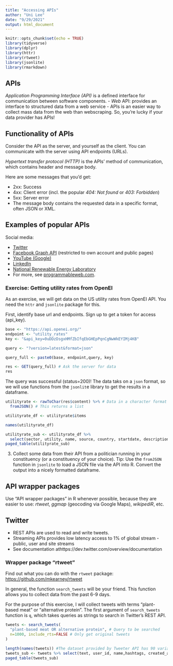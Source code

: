```yaml
---
title: "Accessing APIs"
author: "Uni Lee"
date: "9/29/2021"
output: html_document
---
```


```r
knitr::opts_chunk$set(echo = TRUE)
library(tidyverse)
library(dplyr)
library(httr)
library(rtweet)
library(jsonlite)
library(rmarkdown)
```

## APIs

*Application Programming Interface (API)* is a defined interface for communication between software components.
- *Web* API: provides an interface to structured data from a web service
- APIs is an easier way to collect mass data from the web than webscraping. So, you're lucky if your data provider has APIs! 

## Functionality of APIs

Consider the API as the server, and yourself as the client. You can communicate with the server using API endpoints (URLs).

*Hypertext transfer protocol (HTTP)* is the APIs' method of communication, which contains header and message body. 

Here are some messages that you'd get:

- 2xx: Success
- 4xx: Client error (incl. the popular *404: Not found* or *403: Forbidden*)
- 5xx: Server error
- The message body contains the requested data in a specific format, often JSON or XML.

## Examples of popular APIs

Social media:

- [Twitter](https://developer.twitter.com/)
- [Facebook Graph API](https://developers.facebook.com/docs/graph-api/) (restricted to own account and public pages)
- [YouTube (Google)](https://developers.google.com/youtube/)
- [LinkedIn](https://www.linkedin.com/developers/)
- [National Renewable Energy Laboratory](https://developer.nrel.gov/)
- For more, see [programmableweb.com](http://www.programmableweb.com/).

### Exercise: Getting utility rates from OpenEI
As an exercise, we will get data on the US utility rates from OpenEI API. You need the `httr` and `jsonlite` package for this.

First, identify base url and endpoints. Sign up to get a token for access (api_key). 

```r
base <- "https://api.openei.org/"
endpoint <- "utility_rates"
key <- "&api_key=0uDDzDsgxHMfZbIfqEbGHEpPqnCgNwWkEYIMj4KB"

query <- "?version=latest&format=json"

query_full <- paste0(base, endpoint,query, key)

res <- GET(query_full) # Ask the server for data 
res

```

The query was successful (status=200)! The data taks on a `json` format, so we will use functions from the `jsonlit`e library to get the results in a dataframe. 

```r
utilityrate <- rawToChar(res$content) %>% # Data in a character format (JSON structure) 
  fromJSON() # This returns a list

utilityrate_df <- utilityrate$items

names(utilityrate_df)

utilityrate_sub <- utilityrate_df %>% 
  select(sector, utility, name, source, country, startdate, description)
paged_table(utilityrate_sub)
```


3. Collect some data from their API from a politician running in your constituency (or a constituency of your choice). Tip: Use the `fromJSON` function in `jsonlite` to load a JSON file via the API into R. Convert the output into a nicely formatted dataframe.

## API wrapper packages

Use "API wrapper packages" in R whenever possible, because they are easier to use: *rtweet*, *ggmap* (geocoding via Google Maps), *wikipediR*, etc.

## Twitter

* REST APIs are used to read and write tweets. 
* Streaming APIs provides low latency access to 1% of global stream - public, user and site streams
- See documentation athttps://dev.twitter.com/overview/documentation

### Wrapper package "rtweet"
Find out what you can do with the `rtweet` package: <https://github.com/mkearney/rtweet> 

In general, the function `search_tweets` will be your friend. This function allows you to collect data from the past 6-9 days. 

For the purpose of this exercise, I will collect tweets with terms "plant-based meat" or "alternative protein". The first argument of `search_tweets` function is `q`, which takes queries as strings to search in Twitter's REST API.

```r
tweets <- search_tweets(
  "plant-based meat OR alternative protein", # Query to be searched
  n=1000, include_rts=FALSE # Only get original tweets 
)

length(names(tweets)) #The dataset provided by Tweeter API has 90 variables! 
tweets_sub <- tweets %>% select(text, user_id, name,hashtags, created_at)  #Select relevant variables
paged_table(tweets_sub)

```

